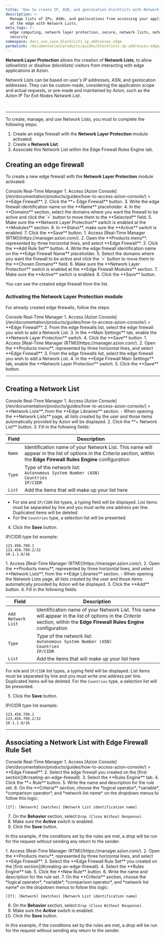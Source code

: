 ```yaml
---
title: 'How to create IP, ASN, and geolocation blocklists with Network Lists'
description: >-
  Manage lists of IPs, ASNs, and geolocations from accessing your applications
  at the edge with Network Lists.
meta_tags: >-
  edge computing, network layer protection, secure, network lists, network layer
  security
namespace: docs_use_case_blacklists_ip_addresses_edge
permalink: /documentation/products/guides/blocklists-ip-addresses-edge/
---
```



<InterfaceNote />

**Network Layer Protection** allows the creation of **Network Lists**, to allow (*allowlists*) or disallow (*blocklists*) visitors from interacting with edge applications at Azion. 

Network Lists can be based on user's IP addresses, ASN, and geolocation addresses. They can be custom-made, considering the application scope and actual requests, or pre-made and maintained by Azion, such as the *Azion IP Tor Exit Nodes Network List*.

<LinkButton link="/en/documentation/products/secure/edge-firewall/network-layer-protection/network-lists/" label="go to Network Lists reference" severity="secondary" />
<br/>
<LinkButton link="/en/documentation/products/secure/edge-firewall/network-layer-protection/" label="go to Network Layer Protection reference" severity="secondary" />

---

To create, manage, and use Network Lists, you must to complete the following steps:

1. Create an edge firewall with the **Network Layer Protection** module activated.
2. Create a **Network List**.
3. Associate this Network List within the Edge Firewall Rules Engine tab.

## Creating an edge firewall

To create a new edge firewall with the **Network Layer Protection** module activated:

<Tabs client:visible>
    <Fragment slot="tab.console">Console</Fragment>
    <Fragment slot="tab.rtm">Real-Time Manager</Fragment>

<Fragment slot="panel.console">
1. Access [Azion Console](/en/documentation/products/guides/how-to-access-azion-console/) > **Edge Firewall**.
2. Click the **+ Edge Firewall** button.
3. Write the edge firewall identification name on the **Name** placeholder.
4. In the **Domains** section, select the domains where you want the firewall to be active and click the `>` button to move them to the **Selected** field.
5. Make sure the **Network Layer Protection** switch is enabled at the **Modules** section.
6. In **Status**, make sure the **Active** switch is enabled.
7. Click the **Save** button.
</Fragment>

<Fragment slot="panel.rtm">
1. Access [Real-Time Manager (RTM)](https://manager.azion.com/).
2. Open the **Products menu**, represented by three horizontal lines, and select **Edge Firewall**.
3. Click the **Add Rule Set** button.
4. Write the edge firewall identification name on the **Edge Firewall Name** placeholder.
5. Select the domains where you want the firewall to be active and click the `>` button to move them to the **Chosen Domains** field.
6. Make sure the **Network Layer Protection** switch is enabled at the **Edge Firewall Modules** section.
7. Make sure the **Active** switch is enabled.
8. Click the **Save** button.
</Fragment>

</Tabs>

You can see the created edge firewall from the list.

### Activating the Network Layer Protection module

For already created edge firewalls, follow the steps:

<Tabs client:visible>
    <Fragment slot="tab.console">Console</Fragment>
    <Fragment slot="tab.rtm">Real-Time Manager</Fragment>

<Fragment slot="panel.console">
1. Access [Azion Console](/en/documentation/products/guides/how-to-access-azion-console/) > **Edge Firewall**.
2. From the edge firewalls list, select the edge firewall you wish to add a Network List.
3. In the **Main Settings** tab, enable the **Network Layer Protection** switch.
4. Click the **Save** button.
</Fragment>

<Fragment slot="panel.rtm">
1. Access [Real-Time Manager (RTM)](https://manager.azion.com/).
2. Open the **Products menu**, represented by three horizontal lines, and select **Edge Firewall**.
3. From the edge firewalls list, select the edge firewall you wish to add a Network List.
4. In the **Edge Firewall Main Settings** tab, enable the **Network Layer Protection** switch.
5. Click the **Save** button.
</Fragment>

</Tabs>

---

## Creating a Network List

<Tabs client:visible>
    <Fragment slot="tab.console">Console</Fragment>
    <Fragment slot="tab.rtm">Real-Time Manager</Fragment>

<Fragment slot="panel.console">
1. Access [Azion Console](/en/documentation/products/guides/how-to-access-azion-console/) > **Network Lists**, from the **Edge Libraries** section.
- When opening the **Network Lists** page, all lists created by the user and those items automatically provided by Azion will be displayed.
2. Click the **+ Network List** button.
3. Fill in the following fields:

| Field              | Description                                                                                                                                                                |
|--------------------|----------------------------------------------------------------------------------------------------------------------------------------------------------------------------|
| `Name`             | Identification name of your Network List. This name will appear in the list of options in the *Criteria* section, within the **Edge Firewall Rules Engine** configuration  |
| `Type`             | Type of the network list: <br /> `Autonomous System Number (ASN)` <br /> `Countries` <br /> `IP/CIDR`                                                                      |
| `List`             | Add the items that will make up your list here                                                                                                                             |

- For `ASN` and `IP/CIDR` list types, a typing field will be displayed. List items must be separated by line and you must write one address per line. Duplicated items will be deleted.
- For the `Countries` type, a selection list will be presented.

4. Click the **Save** button.

IP/CIDR type list example:

```
123.456.789.1
123.456.789.2/32
10.1.1.0/16
```
</Fragment>

<Fragment slot="panel.rtm">
1. Access [Real-Time Manager (RTM)](https://manager.azion.com/).
2. Open the **Products menu**, represented by three horizontal lines, and select **Network Lists**, from the **Edge Libraries** section.
- When opening the Network Lists page, all lists created by the user and those items automatically provided by Azion will be displayed.
3. Click the **Add** button.
4. Fill in the following fields:

| Field              | Description                                                                                                                                                                |
|--------------------|----------------------------------------------------------------------------------------------------------------------------------------------------------------------------|
| `Add Network List` | Identification name of your Network List. This name will appear in the list of options in the *Criteria* section, within the **Edge Firewall Rules Engine** configuration  |
| `Type`             | Type of the network list: <br /> `Autonomous System Number (ASN)` <br /> `Countries` <br /> `IP/CIDR`                                                                      |
| `List`             | Add the items that will make up your list here                                                                                                                            |

For `ASN` and `IP/CIDR` list types, a typing field will be displayed. List items must be separated by line and you must write one address per line. Duplicated items will be deleted. For the `Countries` type, a selection list will be presented.

5. Click the **Save** button.

IP/CIDR type list example:

```
123.456.789.1
123.456.789.2/32
10.1.1.0/16
```
</Fragment>

</Tabs>

---

## Associating a Network List with Edge Firewall Rule Set

<Tabs client:visible>
    <Fragment slot="tab.console">Console</Fragment>
    <Fragment slot="tab.rtm">Real-Time Manager</Fragment>

<Fragment slot="panel.console">
1. Access [Azion Console](/en/documentation/products/guides/how-to-access-azion-console/) > **Edge Firewall**.
2. Select the edge firewall you created on the [first section](#creating-an-edge-firewall).
3. Select the **Rules Engine** tab.
4. Click the **+ Rule** button.
5. Write the name and description for the rule set.
6. On the **Criteria** section, choose the *logical operator*, *variable*, *comparison operator*, and *network list name* on the dropdown menus to follow this logic:

```
[If]: [Network] [matches] [Network List identification name]
```

7. On the **Behavior** section, select `Drop (Close Without Response)`.
8. Make sure the **Active** switch is enabled.
9. Click the **Save** button.

In this example, if the conditions set by the rules are met, a *drop* will be run for the request without sending any return to the sender.
</Fragment>

<Fragment slot="panel.rtm">
1. Access [Real-Time Manager (RTM)](https://manager.azion.com/).
2. Open the **Products menu**, represented by three horizontal lines, and select **Edge Firewall**. 
3. Select the **Edge Firewall Rule Set** you created on the [first section](#creating-an-edge-firewall).
4. Select the **Rules Engine** tab.
5. Click the **New Rule** button.
6. Write the name and description for the rule set.
7. On the **Criteria** section, choose the *logical operator*, *variable*, *comparison operator*, and *network list name* on the dropdown menus to follow this logic:

```
[If]: [Network] [matches] [Network List identification name]
```

8. On the **Behavior** section, select `Drop (Close Without Response)`.
9. Make sure the **Active** switch is enabled.
10. Click the **Save** button.

In this example, if the conditions set by the rules are met, a *drop* will be run for the request without sending any return to the sender.

</Fragment>

</Tabs>


